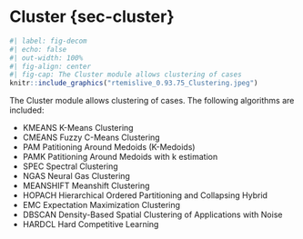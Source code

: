 # Cluster {sec-cluster}

```r
#| label: fig-decom
#| echo: false
#| out-width: 100%
#| fig-align: center
#| fig-cap: The Cluster module allows clustering of cases
knitr::include_graphics("rtemislive_0.93.75_Clustering.jpeg")
```

The Cluster module allows clustering of cases. The following algorithms are included:

- KMEANS K-Means Clustering
- CMEANS Fuzzy C-Means Clustering
- PAM Patitioning Around Medoids (K-Medoids)
- PAMK Patitioning Around Medoids with k estimation
- SPEC Spectral Clustering
- NGAS Neural Gas Clustering
- MEANSHIFT Meanshift Clustering
- HOPACH Hierarchical Ordered Partitioning and Collapsing Hybrid
- EMC Expectation Maximization Clustering
- DBSCAN Density-Based Spatial Clustering of Applications with Noise
- HARDCL Hard Competitive Learning
